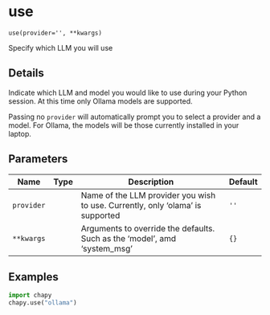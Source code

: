 # use { #chapy.use }

`use(provider='', **kwargs)`

Specify which LLM you will use

## Details

Indicate which LLM and model you would like to use during your Python session.
At this time only Ollama models are supported.

Passing no `provider` will automatically prompt you to select a provider and a
model. For Ollama, the models will be those currently installed in your
laptop.

## Parameters

| Name       | Type   | Description                                                                    | Default   |
|------------|--------|--------------------------------------------------------------------------------|-----------|
| `provider` |        | Name of the LLM provider you wish to use. Currently, only 'olama' is supported | `''`      |
| `**kwargs` |        | Arguments to override the defaults. Such as the 'model', amd 'system_msg'      | `{}`      |

## Examples

```python
import chapy
chapy.use("ollama")
```